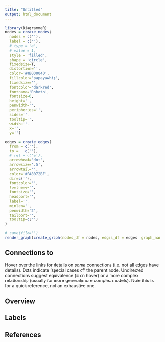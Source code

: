 ```yaml
---
title: "Untitled"
output: html_document
---
```



```r
library(DiagrammeR)
nodes = create_nodes(    
  nodes = c(''),
  label = c(''),
  # type = 'a',
  # value = 1,
  style = 'filled',
  shape = 'circle',
  fixedsize=T,
  distortion='',
  color='#8B000040',
  fillcolor='papayawhip',
  fixedsize='',
  fontcolor='darkred',
  fontname='Roboto',
  fontsize=6,
  height='',
  penwidth='',
  peripheries='',
  sides='',
  tooltip='',
  width='',
  x='',
  y='')

edges = create_edges(
  from = c(''),
  to =   c(''),
  # rel = c('a'),
  arrowhead='dot',
  arrowsize='.5',
  arrowtail='',
  color='#FA8072BF',
  dir=c(''),
  fontcolor='',
  fontname='',
  fontsize='',
  headport='',
  label='',
  minlen='',
  penwidth='2',
  tailport='',
  tooltip=c('')
)

# save(file='')
render_graph(create_graph(nodes_df = nodes, edges_df = edges, graph_name=''), height = 1000, width = 750)
```


## Connections to 

Hover over the links for details on *some* connections (i.e. not all edges have details).  Dots indicate 'special cases of' the parent node. Undirected connections suggest equivalence (&equiv; on hover) or a more complex relationship (usually for more general/more complex models).  Note this is for a quick reference, not an exhaustive one.

## Overview

## Labels

## References